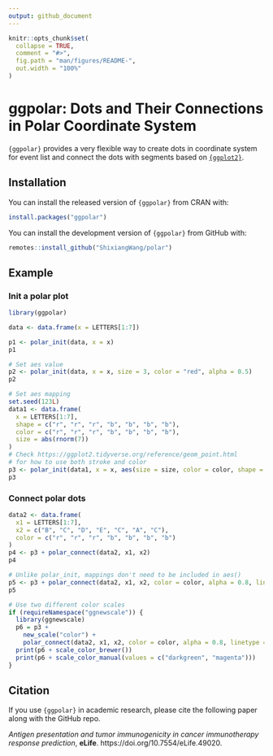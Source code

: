 ```yaml
---
output: github_document
---
```


<!-- README.md is generated from README.Rmd. Please edit that file -->

```r
knitr::opts_chunk$set(
  collapse = TRUE,
  comment = "#>",
  fig.path = "man/figures/README-",
  out.width = "100%"
)
```

# ggpolar: Dots and Their Connections in Polar Coordinate System

`{ggpolar}` provides a very flexible way to create dots in coordinate system
for event list and connect the dots with segments based on [`{ggplot2}`](https://ggplot2.tidyverse.org/).

## Installation

You can install the released version of `{ggpolar}` from CRAN with:

``` r
install.packages("ggpolar")
```

You can install the development version of `{ggpolar}` from GitHub with:

``` r
remotes::install_github("ShixiangWang/polar")
```

## Example

### Init a polar plot

```r
library(ggpolar)

data <- data.frame(x = LETTERS[1:7])

p1 <- polar_init(data, x = x)
p1

# Set aes value
p2 <- polar_init(data, x = x, size = 3, color = "red", alpha = 0.5)
p2

# Set aes mapping
set.seed(123L)
data1 <- data.frame(
  x = LETTERS[1:7],
  shape = c("r", "r", "r", "b", "b", "b", "b"),
  color = c("r", "r", "r", "b", "b", "b", "b"),
  size = abs(rnorm(7))
)
# Check https://ggplot2.tidyverse.org/reference/geom_point.html
# for how to use both stroke and color
p3 <- polar_init(data1, x = x, aes(size = size, color = color, shape = shape), alpha = 0.5)
p3
```

### Connect polar dots

```r
data2 <- data.frame(
  x1 = LETTERS[1:7],
  x2 = c("B", "C", "D", "E", "C", "A", "C"),
  color = c("r", "r", "r", "b", "b", "b", "b")
)
p4 <- p3 + polar_connect(data2, x1, x2)
p4

# Unlike polar_init, mappings don't need to be included in aes()
p5 <- p3 + polar_connect(data2, x1, x2, color = color, alpha = 0.8, linetype = 2)
p5

# Use two different color scales
if (requireNamespace("ggnewscale")) {
  library(ggnewscale)
  p6 = p3 +
    new_scale("color") +
    polar_connect(data2, x1, x2, color = color, alpha = 0.8, linetype = 2)
  print(p6 + scale_color_brewer())
  print(p6 + scale_color_manual(values = c("darkgreen", "magenta")))
}
```

## Citation

If you use `{ggpolar}` in academic research, please cite the following paper along
with the GitHub repo.

*Antigen presentation and tumor immunogenicity in cancer immunotherapy response prediction*, __eLife__. https://doi.org/10.7554/eLife.49020.

